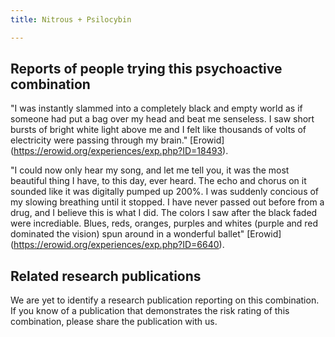 ---
title: Nitrous + Psilocybin

---

## Reports of people trying this psychoactive combination

"I was instantly slammed into a completely black and empty world as if someone had put a bag over my head and beat me senseless. I saw short bursts of bright white light above me and I felt like thousands of volts of electricity were passing through my brain." [Erowid] (https://erowid.org/experiences/exp.php?ID=18493).

"I could now only hear my song, and let me tell you, it was the most beautiful thing I have, to this day, ever heard. The echo and chorus on it sounded like it was digitally pumped up 200%. I was suddenly concious of my slowing breathing until it stopped. I have never passed out before from a drug, and I believe this is what I did. The colors I saw after the black faded were incrediable. Blues, reds, oranges, purples and whites (purple and red dominated the vision) spun around in a wonderful ballet" [Erowid] (https://erowid.org/experiences/exp.php?ID=6640).

## Related research publications

We are yet to identify a research publication reporting on this combination. If you know of a publication that demonstrates the risk rating of this combination, please share the publication with us.



